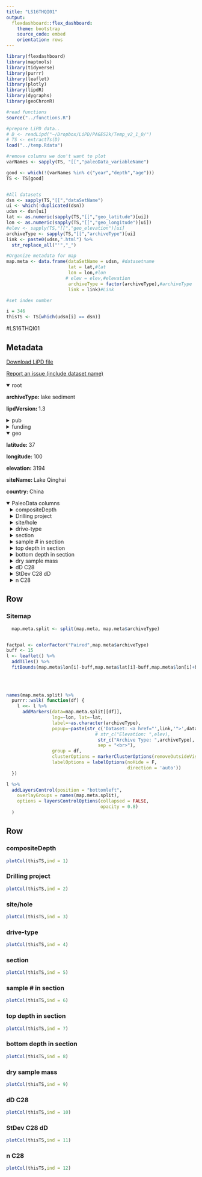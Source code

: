 ```yaml
---
title: "LS16THQI01"
output: 
  flexdashboard::flex_dashboard:
    theme: bootstrap
    source_code: embed
    orientation: rows
---
```


```r
library(flexdashboard)
library(maptools)
library(tidyverse)
library(purrr)
library(leaflet)
library(plotly)
library(lipdR)
library(dygraphs)
library(geoChronR)

#read functions
source("../functions.R")

#prepare LiPD data..
# D <- readLipd("~/Dropbox/LiPD/PAGES2k/Temp_v2_1_0/")
# TS <- extractTs(D)
load("../temp.Rdata")

#remove columns we don't want to plot
varNames <- sapply(TS, "[[","paleoData_variableName")

good <- which(!(varNames %in% c("year","depth","age")))
TS <- TS[good]


#All datasets
dsn <- sapply(TS,"[[","dataSetName")
ui <- which(!duplicated(dsn))
udsn <- dsn[ui]
lat <- as.numeric(sapply(TS,"[[","geo_latitude")[ui])
lon <- as.numeric(sapply(TS,"[[","geo_longitude")[ui])
#elev <- sapply(TS,"[[","geo_elevation")[ui]
archiveType <- sapply(TS,"[[","archiveType")[ui]
link <- paste0(udsn,".html") %>% 
  str_replace_all("'","_")

#Organize metadata for map
map.meta <- data.frame(dataSetName = udsn, #datasetname
                       lat = lat,#lat
                       lon = lon,#lon
                      # elev = elev,#elevation
                       archiveType = factor(archiveType),#archiveType
                       link = link)#Link

#set index number

i = 346
thisTS <- TS[which(udsn[i] == dsn)]
```
#LS16THQI01

Metadata {.sidebar}
-------------------------------------
[Download LiPD file](LS16THQI01.lpd)
            

[Report an issue (include dataset name)](https://github.com/nickmckay/LiPDverse/issues)

<details open style="margin-left: 0px">
<summary>root</summary>
<p style="margin-left: 0px"><strong>archiveType: </strong>lake sediment
<p style="margin-left: 0px"><strong>lipdVersion: </strong>1.3
</details>
<details>
<summary>pub</summary>
<details style="margin-left: 10px">
<summary>pub1</summary>
<p style="margin-left: 10px"><strong>journal: </strong>Quaternary Science Reviews
<p style="margin-left: 10px"><strong>volume: </strong>131
<p style="margin-left: 10px"><strong>pages: </strong>157-167
<p style="margin-left: 10px"><strong>title: </strong>Changes in dominant moisture sources and the consequences for hydroclimate on the northeastern Tibetan Plateau during the past 32 kyr
<p style="margin-left: 10px"><strong>DOI: </strong>10.1016/j.quascirev.2015.11.003
</details>
</details>
<details>
<summary>funding</summary>
<details style="margin-left: 10px">
<summary>funding1</summary>
<p style="margin-left: 10px"><strong>agency: </strong>National Science Foundation
<p style="margin-left: 10px"><strong>grant: </strong>0602412
<p style="margin-left: 10px"><strong>country: </strong>USA
</details>
<details style="margin-left: 10px">
<summary>funding2</summary>
<p style="margin-left: 10px"><strong>agency: </strong>National Science Foundation
<p style="margin-left: 10px"><strong>grant: </strong>0902805
<p style="margin-left: 10px"><strong>country: </strong>USA
</details>
<details style="margin-left: 10px">
<summary>funding3</summary>
<p style="margin-left: 10px"><strong>agency: </strong>National Science Foundation
<p style="margin-left: 10px"><strong>grant: </strong>Graduate Research Fellowship
<p style="margin-left: 10px"><strong>country: </strong>USA
</details>
<details style="margin-left: 10px">
<summary>funding4</summary>
<p style="margin-left: 10px"><strong>agency: </strong>National Science Foundation
<p style="margin-left: 10px"><strong>grant: </strong>Lake Qinghai Drilling Program
<p style="margin-left: 10px"><strong>country: </strong>USA
</details>
<details style="margin-left: 10px">
<summary>funding5</summary>
<p style="margin-left: 10px"><strong>agency: </strong>Intercontinental Drilling Program
<p style="margin-left: 10px"><strong>grant: </strong>Lake Qinghai Drilling Program
<p style="margin-left: 10px"><strong>country: </strong>USA
</details>
<details style="margin-left: 10px">
<summary>funding6</summary>
<p style="margin-left: 10px"><strong>agency: </strong>Chinese National Science Foundation
<p style="margin-left: 10px"><strong>grant: </strong>Lake Qinghai Drilling Program
<p style="margin-left: 10px"><strong>country: </strong>China
</details>
<details style="margin-left: 10px">
<summary>funding7</summary>
<p style="margin-left: 10px"><strong>agency: </strong>China Ministry of Science
<p style="margin-left: 10px"><strong>grant: </strong>Lake Qinghai Drilling Program
<p style="margin-left: 10px"><strong>country: </strong>China
</details>
</details>
<details open style="margin-left: 0px">
<summary>geo</summary>
<p style="margin-left: 0px"><strong>latitude: </strong>37
<p style="margin-left: 0px"><strong>longitude: </strong>100
<p style="margin-left: 0px"><strong>elevation: </strong>3194
<p style="margin-left: 0px"><strong>siteName: </strong>Lake Qinghai
<p style="margin-left: 0px"><strong>country: </strong>China
</details>
<details open>
<summary>PaleoData columns</summary>
<details style="margin-left: 10px">
<summary>compositeDepth</summary>
<p style="margin-left: 10px"><strong>TSid: </strong>WEB6b94bb89
<p style="margin-left: 10px"><strong>variableName: </strong>compositeDepth
<p style="margin-left: 10px"><strong>units: </strong>cm
<p style="margin-left: 10px"><strong>description: </strong>Composite depth of cores 1A and 1F
</details>
<details style="margin-left: 10px">
<summary>Drilling project</summary>
<p style="margin-left: 10px"><strong>TSid: </strong>WEB7f892b9e
<p style="margin-left: 10px"><strong>variableName: </strong>Drilling project
<p style="margin-left: 10px"><strong>units: </strong>unitless
</details>
<details style="margin-left: 10px">
<summary>site/hole</summary>
<p style="margin-left: 10px"><strong>TSid: </strong>WEB098dee70
<p style="margin-left: 10px"><strong>variableName: </strong>site/hole
<p style="margin-left: 10px"><strong>units: </strong>unitless
</details>
<details style="margin-left: 10px">
<summary>drive-type</summary>
<p style="margin-left: 10px"><strong>TSid: </strong>WEB11e05b83
<p style="margin-left: 10px"><strong>variableName: </strong>drive-type
<p style="margin-left: 10px"><strong>units: </strong>unitless
</details>
<details style="margin-left: 10px">
<summary>section</summary>
<p style="margin-left: 10px"><strong>TSid: </strong>WEB52961c1d
<p style="margin-left: 10px"><strong>variableName: </strong>section
<p style="margin-left: 10px"><strong>units: </strong>unitless
</details>
<details style="margin-left: 10px">
<summary>sample # in section</summary>
<p style="margin-left: 10px"><strong>TSid: </strong>WEBe8bdb85c
<p style="margin-left: 10px"><strong>variableName: </strong>sample # in section
<p style="margin-left: 10px"><strong>units: </strong>unitless
</details>
<details style="margin-left: 10px">
<summary>top depth in section</summary>
<p style="margin-left: 10px"><strong>TSid: </strong>WEBe23a77e6
<p style="margin-left: 10px"><strong>variableName: </strong>top depth in section
<p style="margin-left: 10px"><strong>units: </strong>cm
</details>
<details style="margin-left: 10px">
<summary>bottom depth in section</summary>
<p style="margin-left: 10px"><strong>TSid: </strong>WEBd65b7686
<p style="margin-left: 10px"><strong>variableName: </strong>bottom depth in section
<p style="margin-left: 10px"><strong>units: </strong>cm
</details>
<details style="margin-left: 10px">
<summary>dry sample mass</summary>
<p style="margin-left: 10px"><strong>TSid: </strong>WEB32b3a4fd
<p style="margin-left: 10px"><strong>variableName: </strong>dry sample mass
<p style="margin-left: 10px"><strong>units: </strong>g
</details>
<details style="margin-left: 10px">
<summary>dD C28</summary>
<p style="margin-left: 10px"><strong>TSid: </strong>WEBaddada01
<p style="margin-left: 10px"><strong>variableName: </strong>dD C28
<p style="margin-left: 10px"><strong>units: </strong>per mil
<p style="margin-left: 10px"><strong>description: </strong>methyl corrected mean dD C28 fatty acid
</details>
<details style="margin-left: 10px">
<summary>StDev C28 dD</summary>
<p style="margin-left: 10px"><strong>TSid: </strong>WEB8e46b7f7
<p style="margin-left: 10px"><strong>variableName: </strong>StDev C28 dD
<p style="margin-left: 10px"><strong>units: </strong>per mil
</details>
<details style="margin-left: 10px">
<summary>n C28</summary>
<p style="margin-left: 10px"><strong>TSid: </strong>WEB9b609be4
<p style="margin-left: 10px"><strong>variableName: </strong>n C28
<p style="margin-left: 10px"><strong>units: </strong>unitless
</details>

Row
-----------------------------------------------------------------------

### Sitemap

```r
  map.meta.split <- split(map.meta, map.meta$archiveType)


factpal <- colorFactor("Paired",map.meta$archiveType)
buff <- 15
l <- leaflet() %>% 
  addTiles() %>% 
  fitBounds(map.meta$lon[i]-buff,map.meta$lat[i]-buff,map.meta$lon[i]+buff,map.meta$lat[i]+buff)
  

  
  
names(map.meta.split) %>%
  purrr::walk( function(df) {
    l <<- l %>%
      addMarkers(data=map.meta.split[[df]],
                 lng=~lon, lat=~lat,
                 label=~as.character(archiveType),
                 popup=~paste(str_c('Dataset: <a href="',link,'">',dataSetName,'</a>'),
                                 # str_c("Elevation: ",elev),
                                  str_c("Archive Type: ",archiveType),
                                  sep = "<br>"),
                 group = df,
                 clusterOptions = markerClusterOptions(removeOutsideVisibleBounds = F),
                 labelOptions = labelOptions(noHide = F,
                                             direction = 'auto'))
  })

l %>%
  addLayersControl(position = "bottomleft",
    overlayGroups = names(map.meta.split),
    options = layersControlOptions(collapsed = FALSE,
                                   opacity = 0.8)
  )
```

Row {.tabset .tabset-fade}
-----------------------------------------------------------------------

### compositeDepth
```r
plotCol(thisTS,ind = 1)
```

### Drilling project
```r
plotCol(thisTS,ind = 2)
```

### site/hole
```r
plotCol(thisTS,ind = 3)
```

### drive-type
```r
plotCol(thisTS,ind = 4)
```

### section
```r
plotCol(thisTS,ind = 5)
```

### sample # in section
```r
plotCol(thisTS,ind = 6)
```

### top depth in section
```r
plotCol(thisTS,ind = 7)
```

### bottom depth in section
```r
plotCol(thisTS,ind = 8)
```

### dry sample mass
```r
plotCol(thisTS,ind = 9)
```

### dD C28
```r
plotCol(thisTS,ind = 10)
```

### StDev C28 dD
```r
plotCol(thisTS,ind = 11)
```

### n C28
```r
plotCol(thisTS,ind = 12)
```

